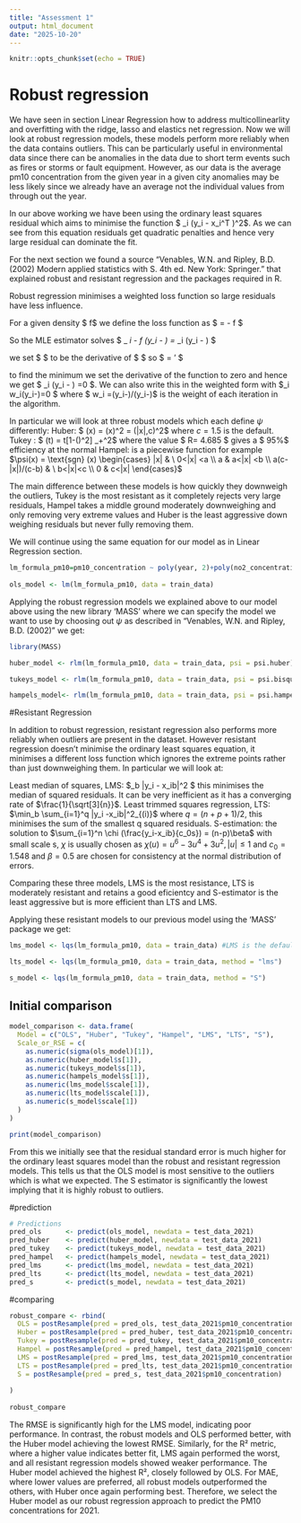 ---
title: "Assessment 1"
output: html_document
date: "2025-10-20"
---

```{r setup, include=FALSE}
knitr::opts_chunk$set(echo = TRUE)
```



# Robust regression
We have seen in section Linear Regression how to address multicollinearlity and overfitting with the ridge, lasso and elastics net regression. Now we will look at robust regression models, these models perform more reliably when the data contains outliers. This can be particularly useful in environmental data since there can be anomalies in the data due to short term events such as fires or storms or fault equipment. However, as our data is the average pm10 concentration from the given year in a given city anomalies may be less likely since we already have an average not the individual values from through out the year.


In our above working we have been using the ordinary least squares residual which aims to minimise the function $ \sum_i (y_i - x_i^T \beta )^2$. As we can see from this equation residuals get quadratic penalties and hence very large residual can dominate the fit. 

For the next section we found a source "Venables, W.N. and Ripley, B.D. (2002) Modern applied statistics with S. 4th ed. New York: Springer." that explained robust and resistant regression and the packages required in R.


Robust regression minimises a weighted loss function so large residuals have less influence. 


For a given density $ f$ we define the loss function as $ \rho = - \log f $


So the MLE estimator solves $ \min_ \mu \sum_i - \log f (y_i - \mu) = \min _\mu \sum_i \rho (y_i - \mu) $

we set $ \psi $ to be the derivative of $ \rho $ so $ \psi = \rho ' $

to find the minimum we set the derivative of the function to zero and hence we get $ \sum_i \psi (y_i - \hat{\mu}) =0  $. We can also write this in the weighted form with $\sum_i w_i(y_i-\hat{\mu})=0 $ where $ w_i =\psi (y_i-\hat{\mu})/(y_i-\hat{\mu})$ is the weight of each iteration in the algorithm.


In particular we will look at three robust models which each define $\psi$ differently:
Huber: $ \chi (x) = \psi (x)^2 = \min (|x|,c)^2$ where $c=1.5$ is the default.
Tukey : $ \psi(t) = t[1-(\frac{t}{R})^2] _+^2$ where the value $ R= 4.685 $ gives a $ 95%$ efficiency at the normal
Hampel: is a piecewise function for example $\psi(x) = \text{sgn} (x) \begin{cases} |x| & \ 0<|x| <a \\ a & a<|x| <b \\ a(c-|x|)/(c-b) & \ b<|x|<c \\ 0 & c<|x| \end{cases}$


The main difference between these models is how quickly they downweigh the outliers, Tukey is the most resistant as it completely rejects very large residuals, Hampel takes a middle ground moderately downweighing and only removing very extreme values and Huber is the least aggressive down weighing residuals but never fully removing them.

We will continue using the same equation for our model as in Linear Regression section.

```{r}

lm_formula_pm10=pm10_concentration ~ poly(year, 2)+poly(no2_concentration,3) +population+log_population+ longitude+latitude+ latitude*longitude
 
ols_model <- lm(lm_formula_pm10, data = train_data)
```


Applying the robust regression models we explained above to our model above using the new library 'MASS'  where we can specify the model we want to use by choosing out $\psi$ as described in "Venables, W.N. and Ripley, B.D. (2002)" we get:

```{r}
library(MASS)

huber_model <- rlm(lm_formula_pm10, data = train_data, psi = psi.huber)

tukeys_model <- rlm(lm_formula_pm10, data = train_data, psi = psi.bisquare)

hampels_model<- rlm(lm_formula_pm10, data = train_data, psi = psi.hampel)
```

#Resistant Regression

In addition to robust regression, resistant regression also performs more reliably when outliers are present in the dataset. However resistant regression doesn't minimise the ordinary least squares equation, it minimises a different loss function which ignores the extreme points rather than just downweighing them.
In particular we will look at:

Least median of squares, LMS: $\min_b \text{median} |y_i - x_ib|^2 $ this minimises the median of squared residuals. It can be very inefficient as it has a converging rate of $\frac{1}{\sqrt[3]{n}}$.
Least trimmed squares regression, LTS: $\min_b \sum_{i=1}^q |y_i -x_ib|^2_{(i)}$ where $q=(n+p+1)/2$, this minimises the sum of the smallest q squared residuals.
S-estimation: the solution to $\sum_{i=1}^n \chi (\frac{y_i-x_ib}{c_0s}) = (n-p)\beta$ with small scale s, $\chi$ is usually chosen as $\chi (u) = u^6 -3u^4 + 3u^2,  |u| \leq 1$ and $c_0= 1.548$ and $\beta = 0.5$ are chosen for consistency at the normal distribution of errors.


Comparing these three models, LMS is the most resistance, LTS is moderately resistant and retains a good eficientcy and S-estimator is the least aggressive but is more efficient than LTS and LMS.

Applying these resistant models to our previous model using the 'MASS' package we get:

```{r}
lms_model <- lqs(lm_formula_pm10, data = train_data) #LMS is the default of lqs()

lts_model <- lqs(lm_formula_pm10, data = train_data, method = "lms")

s_model <- lqs(lm_formula_pm10, data = train_data, method = "S")
```


## Initial comparison

```{r}

model_comparison <- data.frame(
  Model = c("OLS", "Huber", "Tukey", "Hampel", "LMS", "LTS", "S"),
  Scale_or_RSE = c(
    as.numeric(sigma(ols_model)[1]),
    as.numeric(huber_model$s[1]),
    as.numeric(tukeys_model$s[1]),
    as.numeric(hampels_model$s[1]),
    as.numeric(lms_model$scale[1]),
    as.numeric(lts_model$scale[1]),
    as.numeric(s_model$scale[1])
  )
)

print(model_comparison)

```
From this we initially see that the residual standard error is much higher for the ordinary least squares model than the robust and resistant regression models. This  tells us that the OLS model is most sensitive to the outliers which is what we expected. The S estimator is significantly the lowest implying that it is highly robust to outliers.


#prediction 

```{r}
# Predictions
pred_ols      <- predict(ols_model, newdata = test_data_2021)
pred_huber    <- predict(huber_model, newdata = test_data_2021)
pred_tukey    <- predict(tukeys_model, newdata = test_data_2021)
pred_hampel   <- predict(hampels_model, newdata = test_data_2021)
pred_lms      <- predict(lms_model, newdata = test_data_2021)
pred_lts      <- predict(lts_model, newdata = test_data_2021)
pred_s        <- predict(s_model, newdata = test_data_2021)

```

#comparing


```{r}
robust_compare <- rbind(
  OLS = postResample(pred = pred_ols, test_data_2021$pm10_concentration),
  Huber = postResample(pred = pred_huber, test_data_2021$pm10_concentration),
  Tukey = postResample(pred = pred_tukey, test_data_2021$pm10_concentration),
  Hampel = postResample(pred = pred_hampel, test_data_2021$pm10_concentration),
  LMS = postResample(pred = pred_lms, test_data_2021$pm10_concentration),
  LTS = postResample(pred = pred_lts, test_data_2021$pm10_concentration),
  S = postResample(pred = pred_s, test_data_2021$pm10_concentration)
  
)
  
robust_compare 
```
The RMSE is significantly high for the LMS model, indicating poor performance. In contrast, the robust models and OLS performed better, with the Huber model achieving the lowest RMSE. Similarly, for the R² metric, where a higher value indicates better fit, LMS again performed the worst, and all resistant regression models showed weaker performance. The Huber model achieved the highest R², closely followed by OLS. For MAE, where lower values are preferred, all robust models outperformed the others, with Huber once again performing best. Therefore, we select the Huber model as our robust regression approach to predict the PM10 concentrations for 2021.


